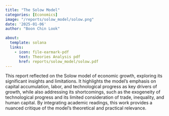 ```yaml
---
title: "The Solow Model"
categories: [Economics]
image: "/reports/solow_model/solow.png"
date: '2025-01-06'
author: "Boon Chin Look"

about:
  template: solana
  links:
    - icon: file-earmark-pdf
      text: Theories Analysis pdf
      href: reports/solow_model/solow.pdf
---
```


This report reflected on the Solow model of economic growth, exploring its significant insights and limitations. It highlights the model's emphasis on capital accumulation, labor, and technological progress as key drivers of growth, while also addressing its shortcomings, such as the exogeneity of technological progress and its limited consideration of trade, inequality, and human capital. By integrating academic readings, this work provides a nuanced critique of the model's theoretical and practical relevance.

